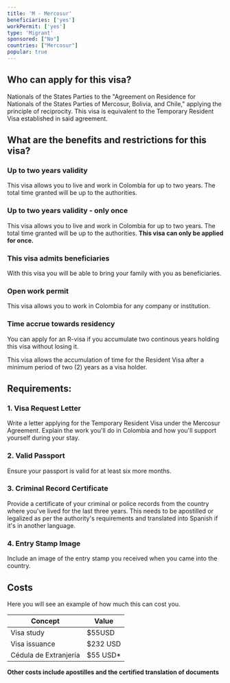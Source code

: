 ```yaml
---
title: 'M - Mercosur'
beneficiaries: ['yes']
workPermit: ['yes']
type: 'Migrant'
sponsored: ["No"]
countries: ["Mercosur"]
popular: true
---
```

## Who can apply for this visa?

Nationals of the States Parties to the "Agreement on Residence for Nationals of the States Parties of Mercosur, Bolivia, and Chile," applying the principle of reciprocity. This visa is equivalent to the Temporary Resident Visa established in said agreement. 

## What are the benefits and restrictions for this visa?

### **Up to two years validity**

This visa allows you to live and work in Colombia for up to two years. The total time granted will be up to the authorities. 

### **Up to two years validity - only once**

This visa allows you to live and work in Colombia for up to two years. The total time granted will be up to the authorities. **This visa can only be applied for once.**

### **This visa admits beneficiaries**

With this visa you will be able to bring your family with you as beneficiaries.

### Open **work permit**

This visa allows you to work in Colombia for any company or institution.

### T**ime accrue towards residency**

You can apply for an R-visa if you accumulate two continous years holding this visa without losing it.

This visa allows the accumulation of time for the Resident Visa after a minimum period of two (2) years as a visa holder.

## Requirements:

### **1. Visa Request Letter**

Write a letter applying for the Temporary Resident Visa under the Mercosur Agreement. Explain the work you'll do in Colombia and how you'll support yourself during your stay.

### **2. Valid Passport**

Ensure your passport is valid for at least six more months.

### **3. Criminal Record Certificate**

Provide a certificate of your criminal or police records from the country where you've lived for the last three years. This needs to be apostilled or legalized as per the authority's requirements and translated into Spanish if it's in another language.

### **4. Entry Stamp Image**

Include an image of the entry stamp you received when you came into the country.

## Costs

Here you will see an example of how much this can cost you.

| Concept | Value |
| --- | --- |
| Visa study | $55USD |
| Visa issuance | $232 USD |
| Cédula de Extranjería | $55 USD* |

**Other costs include apostilles and the certified translation of documents**